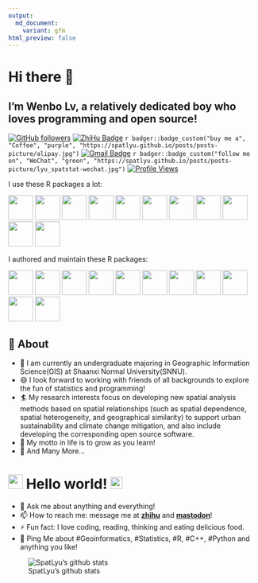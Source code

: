 ```yaml
---
output:
  md_document:
    variant: gfm
html_preview: false
---
```


# Hi there 👋

## I'm Wenbo Lv, a relatively dedicated boy who loves programming and open source!

[![GitHub followers](https://img.shields.io/github/followers/SpatLyu?label=Follow&style=social)](https://github.com/SpatLyu/?tab=follow)
[![ZhiHu Badge](https://img.shields.io/badge/1121-blue?logo=zhihu&logoColor=blue&label=Follower&labelColor=white&color=blue)](https://www.zhihu.com/people/lyu-geosocial)
`r badger::badge_custom("buy me a", "Coffee", "purple", "https://spatlyu.github.io/posts/posts-picture/alipay.jpg")`
[![Gmail Badge](https://img.shields.io/badge/-lyu.geosocial@gmail.com-c14438?style=flat-square&logo=Gmail&logoColor=white&link=mailto:lyu.geosocial@gmail.com)](mailto:lyu.geosocial@gmail.com)
`r badger::badge_custom("follow me on", "WeChat", "green", "https://spatlyu.github.io/posts/posts-picture/lyu_spatstat-wechat.jpg")`
[![Profile Views](https://komarev.com/ghpvc/?username=SpatLyu&label=Profile%20views&color=44be16&style=flat)](https://komarev.com/ghpvc/?username=SpatLyu&label=Profile%20views&color=44be16&style=flat)

I use these R packages a lot: 

<p align="left"> 
    <a href="https://github.com/RcppCore/Rcpp"       ><img 
src="./logos/Rcpp.png"                  width="50px"/></a>
    <a href="https://github.com/r-spatial/sf"        ><img 
src="./logos/sf.png"                    width="50px"/></a>
    <a href="https://github.com/rspatial/terra"      ><img 
src="./logos/terra.jpg"                 width="50px"/></a>
  <a href="https://github.com/r-lib/rlang"           ><img 
src="./logos/rlang.png"                 width="50px"/></a>
  <a href="https://github.com/tidyverse/dplyr"       ><img 
src="./logos/dplyr.png"                 width="50px"/></a>
  <a href="https://github.com/tidyverse/ggplot2"     ><img 
src="./logos/ggplot2.png"               width="50px"/></a>
  <a href="https://github.com/tidyverse/tibble"      ><img 
src="./logos/tibble.png"                width="50px"/></a>
  <a href="https://github.com/rstudio/rmarkdown"     ><img 
src="./logos/rmarkdown.png"             width="50px"/></a>
  <a href="https://github.com/tidyverse/purrr"       ><img 
src="./logos/purrr.png"                 width="50px"/></a>
  <a href="https://github.com/r-lib/devtools"        ><img 
src="./logos/devtools.png"              width="50px"/></a>
  <a href="https://github.com/r-lib/usethis"         ><img 
src="./logos/usethis.png"               width="50px"/></a>
<!--   <a href="https://github.com/r-tmap/tmap"           ><img  -->
<!-- src="./logos/tmap.png"                  width="50px"/></a> -->
</p>

I authored and maintain these R packages:

<p align="left"> 
    <a href="https://github.com/ausgis/gdverse"      ><img 
src="./logos/gdverse.png"               width="50px"/></a>
    <a href="https://github.com/ausgis/geocomplexity"><img 
src="./logos/geocomplexity.png"         width="50px"/></a>
    <a href="https://github.com/ausgis/dnipm"        ><img 
src="./logos/dnipm.png"                 width="50px"/></a>
    <a href="https://github.com/stscl/sdsfun"        ><img 
src="./logos/sdsfun.png"                width="50px"/></a>
    <a href="https://github.com/stscl/esp"           ><img 
src="./logos/esp.png"                   width="50px"/></a>
    <a href="https://github.com/stscl/spEDM"         ><img 
src="./logos/spEDM.png"                 width="50px"/></a>
  <a href="https://github.com/stscl/geocn"           ><img 
src="./logos/geocn.png"                 width="50px"/></a>
  <a href="https://github.com/stscl/sptorch"         ><img 
src="./logos/sptorch.png"               width="50px"/></a>
  <a href="https://github.com/stscl/arcR"            ><img 
src="./logos/arcR.png"                  width="50px"/></a>
  <a href="https://github.com/SpatLyu/spEcula"       ><img 
src="./logos/spEcula.png"               width="50px"/></a>
  <a href="https://github.com/SpatLyu/tidyrgeoda"    ><img 
src="./logos/tidyrgeoda.png"            width="50px"/></a>
</p>
  
## 🧐 About

- 🔭 I am currently an undergraduate majoring in Geographic Information Science(GIS) at Shaanxi Normal University(SNNU).
- 😄 I look forward to working with friends of all backgrounds to explore the fun of statistics and programming!
- 🏄‍ My research interests focus on developing new spatial analysis methods based on spatial relationships (such as spatial dependence, spatial heterogeneity, and geographical similarity) to support urban sustainability and climate change mitigation, and 
also include developing the corresponding open source software.
- 🌱 My motto in life is to grow as you learn!
- 👯 And Many More...

# <img src="https://github.com/SpatLyu/SpatLyu/blob/main/Hi.gif" width="29px"> Hello world!&nbsp;<img src="https://github.com/SpatLyu/SpatLyu/blob/main/Earth.gif" width="24px">

- 💬 Ask me about anything and everything!
- 📫 How to reach me: message me at [**zhihu**](https://www.zhihu.com/people/lyu-geosocial) and [**mastodon**](https://mastodon.social/@SpatLyu)!
- ⚡ Fun fact: I love coding, reading, thinking and eating delicious food.
- 💬 Ping Me about #Geoinformatics, #Statistics, #R, #C++, #Python and anything you like!


![SpatLyu's github stats](https://github-readme-stats.vercel.app/api?username=SpatLyu&show_icons=true)

